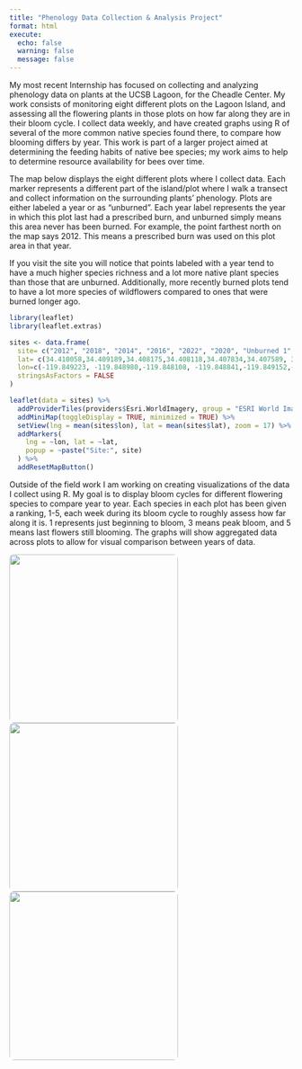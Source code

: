 ```yaml
---
title: "Phenology Data Collection & Analysis Project"
format: html
execute:
  echo: false
  warning: false
  message: false
---
```


My most recent Internship has focused on collecting and analyzing phenology data on plants at the UCSB Lagoon, for the Cheadle Center. My work consists of monitoring eight different plots on the Lagoon Island, and assessing all the flowering plants in those plots on how far along they are in their bloom cycle. I collect data weekly, and have created graphs using R of several of the more common native species found there, to compare how blooming differs by year. This work is part of a larger project aimed at determining the feeding habits of native bee species; my work aims to help to determine resource availability for bees over time.

The map below displays the eight different plots where I collect data. Each marker represents a different part of the island/plot where I walk a transect and collect information on the surrounding plants' phenology. Plots are either labeled a year or as "unburned". Each year label represents the year in which this plot last had a prescribed burn, and unburned simply means this area never has been burned. For example, the point farthest north on the map says 2012. This means a prescribed burn was used on this plot area in that year.

If you visit the site you will notice that points labeled with a year tend to have a much higher species richness and a lot more native plant species than those that are unburned. Additionally, more recently burned plots tend to have a lot more species of wildflowers compared to ones that were burned longer ago.

```r
library(leaflet)
library(leaflet.extras)

sites <- data.frame(
  site= c("2012", "2018", "2014", "2016", "2022", "2020", "Unburned 1","Unburned 2"),
  lat= c(34.410058,34.409189,34.408175,34.408118,34.407834,34.407589, 34.407325, 34.407404),
  lon=c(-119.849223, -119.848980,-119.848108, -119.848841,-119.849152,-119.848425, -119.849223, -119.846825),
  stringsAsFactors = FALSE
)

leaflet(data = sites) %>%
  addProviderTiles(providers$Esri.WorldImagery, group = "ESRI World Imagery") %>%
  addMiniMap(toggleDisplay = TRUE, minimized = TRUE) %>%
  setView(lng = mean(sites$lon), lat = mean(sites$lat), zoom = 17) %>%
  addMarkers(
    lng = ~lon, lat = ~lat,
    popup = ~paste("Site:", site)
  ) %>%
  addResetMapButton()
```

Outside of the field work I am working on creating visualizations of the data I collect using R. My goal is to display bloom cycles for different flowering species to compare year to year. Each species in each plot has been given a ranking, 1-5, each week during its bloom cycle to roughly assess how far along it is. 1 represents just beginning to bloom, 3 means peak bloom, and 5 means last flowers still blooming. The graphs will show aggregated data across plots to allow for visual comparison between years of data.

<img src="../images/lagflo.jpeg" style="width: 300px; border-radius: 8px;"/> <img src="../images/lagflo2.jpeg" style="width: 300px; border-radius: 8px;"/> <img src="../images/lagflo3.jpeg" style="width: 300px; border-radius: 8px;"/>
